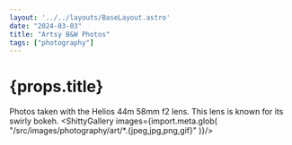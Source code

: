 ```yaml
---
layout: '../../layouts/BaseLayout.astro'
date: "2024-03-03"
title: "Artsy B&W Photos"
tags: ["photography"]
---
```




<DummyComponent />


# {props.title}

Photos taken with the Helios 44m 58mm f2 lens. This lens is known for its swirly bokeh.
<ShittyGallery images={import.meta.glob(
    "/src/images/photography/art/*.{jpeg,jpg,png,gif}"
)}/>
